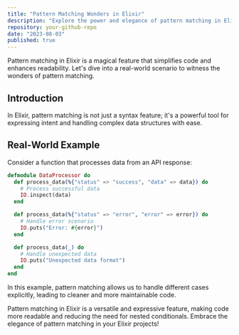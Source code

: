 ```yaml
---
title: "Pattern Matching Wonders in Elixir"
description: "Explore the power and elegance of pattern matching in Elixir through real-world examples."
repository: your-github-repo
date: "2023-08-03"
published: true
---
```


Pattern matching in Elixir is a magical feature that simplifies code and enhances readability. Let's dive into a real-world scenario to witness the wonders of pattern matching.

## Introduction

In Elixir, pattern matching is not just a syntax feature; it's a powerful tool for expressing intent and handling complex data structures with ease.

## Real-World Example

Consider a function that processes data from an API response:

```elixir
defmodule DataProcessor do
  def process_data(%{"status" => "success", "data" => data}) do
    # Process successful data
    IO.inspect(data)
  end

  def process_data(%{"status" => "error", "error" => error}) do
    # Handle error scenario
    IO.puts("Error: #{error}")
  end

  def process_data(_) do
    # Handle unexpected data
    IO.puts("Unexpected data format")
  end
end
```

In this example, pattern matching allows us to handle different cases explicitly, leading to cleaner and more maintainable code.

Pattern matching in Elixir is a versatile and expressive feature, making code more readable and reducing the need for nested conditionals. Embrace the elegance of pattern matching in your Elixir projects!

